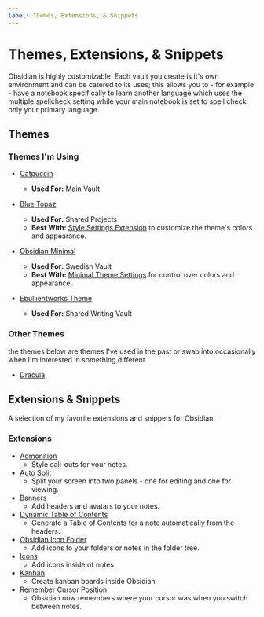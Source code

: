 ```yaml
---
label: Themes, Extensions, & Snippets
---
```


# Themes, Extensions, & Snippets

Obsidian is highly customizable. Each vault you create is it's own environment
and can be catered to its uses; this allows you to - for example - have a
notebook specifically to learn another language which uses the multiple
spellcheck setting while your main notebook is set to spell check only your
primary language.

## Themes

### Themes I'm Using

- [Catpuccin](https://github.com/catppuccin/obsidian)
  - **Used For:** Main Vault
- [Blue Topaz](https://forum.obsidian.md/t/theme-blue-topaz-v5-5-updated-20211218-for-v0-13-12-and-mobile-v1-0-5/6425)

  - **Used For:** Shared Projects
  - **Best With:**
    [Style Settings Extension](https://github.com/mgmeyers/obsidian-style-settings)
    to customize the theme's colors and appearance.

- [Obsidian Minimal](https://github.com/kepano/obsidian-minimal)

  - **Used For:** Swedish Vault
  - **Best With:**
    [Minimal Theme Settings](https://github.com/kepano/obsidian-minimal-settings)
    for control over colors and appearance.

- [Ebullientworks Theme](https://github.com/ebullient/obsidian-theme-ebullientworks)
  - **Used For:** Shared Writing Vault

### Other Themes
the themes below are themes I've used in the past or swap into occasionally when I'm interested in something different.

- [Dracula](https://github.com/dracula/obsidian)

## Extensions & Snippets

A selection of my favorite extensions and snippets for Obsidian.

### Extensions

- [Admonition](https://github.com/valentine195/obsidian-admonition)
  - Style call-outs for your notes.
- [Auto Split](https://github.com/jsartelle/obsidian-auto-split)
  - Split your screen into two panels - one for editing and one for viewing.
- [Banners](https://github.com/noatpad/obsidian-banners)
  - Add headers and avatars to your notes.
- [Dynamic Table of Contents](https://github.com/aidurber/obsidian-plugin-dynamic-toc)
  - Generate a Table of Contents for a note automatically from the headers.
- [Obsidian Icon Folder](https://github.com/FlorianWoelki/obsidian-icon-folder)
  - Add icons to your folders or notes in the folder tree.
- [Icons](https://github.com/visini/obsidian-icons-plugin)
  - Add icons inside of notes.
- [Kanban](https://github.com/mgmeyers/obsidian-kanban)
  - Create kanban boards inside Obsidian
- [Remember Cursor Position](https://github.com/dy-sh/obsidian-remember-cursor-position)
  - Obsidian now remembers where your cursor was when you switch between notes.
